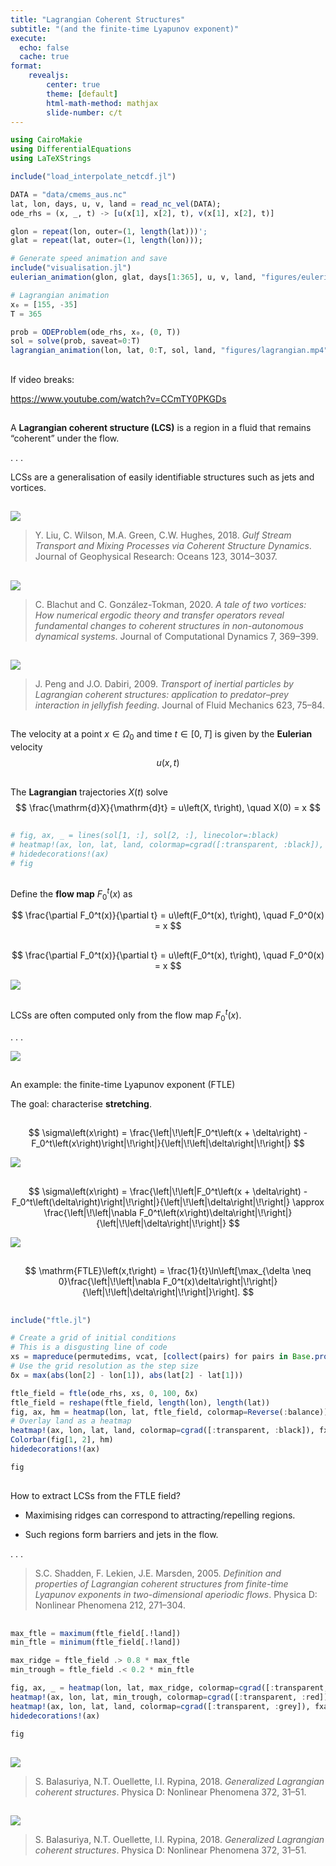 ```yaml
---
title: "Lagrangian Coherent Structures"
subtitle: "(and the finite-time Lyapunov exponent)"
execute:
  echo: false
  cache: true
format:
    revealjs:
        center: true
        theme: [default]
        html-math-method: mathjax
        slide-number: c/t
---
```


```julia
using CairoMakie
using DifferentialEquations
using LaTeXStrings

include("load_interpolate_netcdf.jl")

DATA = "data/cmems_aus.nc"
lat, lon, days, u, v, land = read_nc_vel(DATA);
ode_rhs = (x, _, t) -> [u(x[1], x[2], t), v(x[1], x[2], t)]

glon = repeat(lon, outer=(1, length(lat)))';
glat = repeat(lat, outer=(1, length(lon)));

# Generate speed animation and save
include("visualisation.jl")
eulerian_animation(glon, glat, days[1:365], u, v, land, "figures/eulerian_speed.mp4"; colormap=:dense, nan_color=RGBAf(0, 0, 0, 1));

# Lagrangian animation
x₀ = [155, -35]
T = 365

prob = ODEProblem(ode_rhs, x₀, (0, T))
sol = solve(prob, saveat=0:T)
lagrangian_animation(lon, lat, 0:T, sol, land, "figures/lagrangian.mp4");

```

## {background-video="figures/perpetual_ocean.mp4" background-video-muted="true"}

##

If video breaks:

[https://www.youtube.com/watch?v=CCmTY0PKGDs]()

##

A **Lagrangian coherent structure (LCS)** is a region in a fluid that remains "coherent" under the flow.

. . .

LCSs are a generalisation of easily identifiable structures such as jets and vortices.

<!-- ## {.smaller}

<p align="center">
  ![](figures/haller_lcs.png)
</p> -->
<!-- Figure 1 of @Haller_2015_LagrangianCoherentStructures. -->

## {.smaller}
![](figures/gulf.png){fig-align="center"}

> Y. Liu, C. Wilson, M.A. Green, C.W. Hughes, 2018. *Gulf Stream Transport and Mixing Processes via Coherent Structure Dynamics*. Journal of Geophysical Research: Oceans 123, 3014–3037.


## {.smaller}
![](figures/vortex.png){fig-align="center"}

> C. Blachut and C. González-Tokman, 2020. *A tale of two vortices: How numerical ergodic theory and transfer operators reveal fundamental changes to coherent structures in non-autonomous dynamical systems*. Journal of Computational Dynamics 7, 369–399.


## {.smaller}
![](figures/jellyfish.png){fig-align="center"}

> J. Peng and J.O. Dabiri, 2009. *Transport of inertial particles by Lagrangian coherent structures: application to predator–prey interaction in jellyfish feeding*. Journal of Fluid Mechanics 623, 75–84.


##

The velocity at a point $x \in \Omega_0$ and time $t \in [0,T]$ is given by the **Eulerian** velocity
$$
u(x,t)
$$

## {background-video="figures/eulerian_speed.mp4" background-video-muted="true" background-size="contain"}


##
The **Lagrangian** trajectories $X(t)$ solve
$$
\frac{\mathrm{d}X}{\mathrm{d}t} = u\left(X, t\right), \quad X(0) = x
$$

## {background-video="figures/lagrangian.mp4" background-video-muted="true" background-size="contain"}

```julia
# fig, ax, _ = lines(sol[1, :], sol[2, :], linecolor=:black)
# heatmap!(ax, lon, lat, land, colormap=cgrad([:transparent, :black]), fxaa=false)
# hidedecorations!(ax)
# fig
```



##
Define the **flow map** $F_0^t(x)$ as

$$
\frac{\partial F_0^t(x)}{\partial t} = u\left(F_0^t(x), t\right), \quad F_0^0(x) = x
$$

##
$$
\frac{\partial F_0^t(x)}{\partial t} = u\left(F_0^t(x), t\right), \quad F_0^0(x) = x
$$

![](figures/flow_point.svg){fig-align="center"}



##

LCSs are often computed only from the flow map $F_0^t(x)$.

. . .

![](figures/flow_sets.svg){fig-align="center"}

##
An example: the finite-time Lyapunov exponent (FTLE)

The goal: characterise **stretching**.

##
$$
\sigma\left(x\right) = \frac{\left|\!\left|F_0^t\left(x + \delta\right) - F_0^t\left(x\right)\right|\!\right|}{\left|\!\left|\delta\right|\!\right|}
$$

![](figures/ftle1.svg){fig-align="center"}

##
$$
\sigma\left(x\right) = \frac{\left|\!\left|F_0^t\left(x + \delta\right) - F_0^t\left(\delta\right)\right|\!\right|}{\left|\!\left|\delta\right|\!\right|} \approx \frac{\left|\!\left|\nabla F_0^t\left(x\right)\delta\right|\!\right|}{\left|\!\left|\delta\right|\!\right|}
$$

![](figures/ftle1.svg){fig-align="center"}

##
$$
\mathrm{FTLE}\left(x,t\right) = \frac{1}{t}\ln\left[\max_{\delta \neq 0}\frac{\left|\!\left|\nabla F_0^t(x)\delta\right|\!\right|}{\left|\!\left|\delta\right|\!\right|}\right].
$$



##

```julia
include("ftle.jl")

# Create a grid of initial conditions
# This is a disgusting line of code
xs = mapreduce(permutedims, vcat, [collect(pairs) for pairs in Base.product(lon, lat)][:])
# Use the grid resolution as the step size
δx = max(abs(lon[2] - lon[1]), abs(lat[2] - lat[1]))

ftle_field = ftle(ode_rhs, xs, 0, 100, δx)
ftle_field = reshape(ftle_field, length(lon), length(lat))
fig, ax, hm = heatmap(lon, lat, ftle_field, colormap=Reverse(:balance))
# Overlay land as a heatmap
heatmap!(ax, lon, lat, land, colormap=cgrad([:transparent, :black]), fxaa=false)
Colorbar(fig[1, 2], hm)
hidedecorations!(ax)

fig
```


##
How to extract LCSs from the FTLE field?

:::{.incremental}
- Maximising ridges can correspond to attracting/repelling regions.

- Such regions form barriers and jets in the flow.
:::

. . .

> S.C. Shadden, F. Lekien, J.E. Marsden, 2005. *Definition and properties of Lagrangian coherent structures from finite-time Lyapunov exponents in two-dimensional aperiodic flows*. Physica D: Nonlinear Phenomena 212, 271–304.


##

```julia
max_ftle = maximum(ftle_field[.!land])
min_ftle = minimum(ftle_field[.!land])

max_ridge = ftle_field .> 0.8 * max_ftle
min_trough = ftle_field .< 0.2 * min_ftle

fig, ax, _ = heatmap(lon, lat, max_ridge, colormap=cgrad([:transparent, :blue]), fxaa=false)
heatmap!(ax, lon, lat, min_trough, colormap=cgrad([:transparent, :red]), fxaa=false)
heatmap!(ax, lon, lat, land, colormap=cgrad([:transparent, :grey]), fxaa=false)
hidedecorations!(ax)

fig
```


##
![](figures/sb_dg_ftle.png){fig-align="center"}

> S. Balasuriya, N.T. Ouellette, I.I. Rypina, 2018. *Generalized Lagrangian coherent structures*. Physica D: Nonlinear Phenomena 372, 31–51.


##
![](figures/sb_dg_ridge.png){fig-align="center"}

> S. Balasuriya, N.T. Ouellette, I.I. Rypina, 2018. *Generalized Lagrangian coherent structures*. Physica D: Nonlinear Phenomena 372, 31–51.

<!-- ## 2. Lagrangian-averaged vorticity deviation

. . .

$$
\mathrm{LAVD}\left(x,t\right) = \int_0^t{\left|\omega\left(F_0^t(x), \xi\right) - \bar{\omega}\left(\xi\right)\right|\mathrm{d}\xi},
$$
where $\omega = \nabla \times u$ and
$$
\bar{\omega}(\xi) = \frac{1}{\left|\Omega_0\right|}\int_{\Omega_0}{\omega\left(F_0^\xi(z), \xi\right)\mathrm{d}z}.
$$

. . .

Measures **rotation**.

## 2. Lagrangian-averaged vorticity deviation

OCEAN LAVD FIELD HERE

## 2. Lagrangian-averaged vorticity deviation

OCEAN LAVD STRUCTURES HERE

## 3. Stochastic sensitivity

. . .

$$
S^2\left(x,t\right) = \left|\!\left|\int_0^t{L\left(x,t,\tau\right)L\left(x,t,\tau\right)^T\mathrm{d}\tau}\right|\!\right|,
$$
where
$$
L\left(x,t,\tau\right) \coloneqq \nabla F_0^t(x)\left[\nabla F_0^\tau(x)\right]^{-1}.
$$

. . .

Measures **spatial uncertainty**.


## 3. Stochastic sensitivity

OCEAN $S^2$ FIELD HERE


## 3. Stochastic sensitivity

OCEAN $S^2$ STRUCTURES HERE

##

ALL THREE HERE? -->

<!-- ## Further details {.smaller}

#### LCSs
S. Balasuriya, N.T. Ouellette, I.I. Rypina, 2018. *Generalized Lagrangian coherent structures*. Physica D: Nonlinear Phenomena 372, 31–51.

#### FTLE
S.C. Shadden, F. Lekien, J.E. Marsden, 2005. *Definition and properties of Lagrangian coherent structures from finite-time Lyapunov exponents in two-dimensional aperiodic flows*. Physica D: Nonlinear Phenomena 212, 271–304.

#### LAVD
G. Haller, A. Hadjighasem, M. Farazmand, F. Huhn, 2016. *Defining coherent vortices objectively from the vorticity*. Journal of Fluid Mechanics 795, 136–173.

#### $S^2$
S. Balasuriya, 2020. *Stochastic Sensitivity: A Computable Lagrangian Uncertainty Measure for Unsteady Flows*. SIAM Review 62, 781–816.

L. Blake, J. Maclean, S. Balasuriya, 2023. *Explicit Gaussian characterisation of model uncertainty in the limit of small noise*. Submitted to SIAM/ASA Journal on Uncertainty Quantification. -->

<!--
Balasuriya, S., 2020. Stochastic Sensitivity: A Computable Lagrangian Uncertainty Measure for Unsteady Flows. SIAM Review 62, 781–816. https://doi.org/10.1137/18M1222922

Balasuriya, S., Ouellette, N.T., Rypina, I.I., 2018. Generalized Lagrangian coherent structures. Physica D: Nonlinear Phenomena 372, 31–51. https://doi.org/10.1016/j.physd.2018.01.011

Blachut, C., González-Tokman, C., 2020. A tale of two vortices: How numerical ergodic theory and transfer operators reveal fundamental changes to coherent structures in non-autonomous dynamical systems. JCD 7, 369–399. https://doi.org/10.3934/jcd.2020015

Blake, L., Maclean, J., Balasuriya, S., 2023. Explicit Gaussian characterisation of model uncertainty in the limit of small noise. submitted to SIAM/ASA Journal on Uncertainty Quantification.

Haller, G., 2015. Lagrangian Coherent Structures. Annu. Rev. Fluid Mech. 47, 137–162. https://doi.org/10.1146/annurev-fluid-010313-141322

Haller, G., Hadjighasem, A., Farazmand, M., Huhn, F., 2016. Defining coherent vortices objectively from the vorticity. Journal of Fluid Mechanics 795, 136–173. https://doi.org/10.1017/jfm.2016.151

Lebreton, L., Slat, B., Ferrari, F., Sainte-Rose, B., Aitken, J., Marthouse, R., Hajbane, S., Cunsolo, S., Schwarz, A., Levivier, A., Noble, K., Debeljak, P., Maral, H., Schoeneich-Argent, R., Brambini, R., Reisser, J., 2018. Evidence that the Great Pacific Garbage Patch is rapidly accumulating plastic. Sci Rep 8, 4666. https://doi.org/10.1038/s41598-018-22939-w

Peng, J., Dabiri, J.O., 2009. Transport of inertial particles by Lagrangian coherent structures: application to predator–prey interaction in jellyfish feeding. Journal of Fluid Mechanics 623, 75–84. https://doi.org/10.1017/S0022112008005089

Shadden, S.C., Lekien, F., Marsden, J.E., 2005. Definition and properties of Lagrangian coherent structures from finite-time Lyapunov exponents in two-dimensional aperiodic flows. Physica D: Nonlinear Phenomena 212, 271–304. https://doi.org/10.1016/j.physd.2005.10.007

 -->